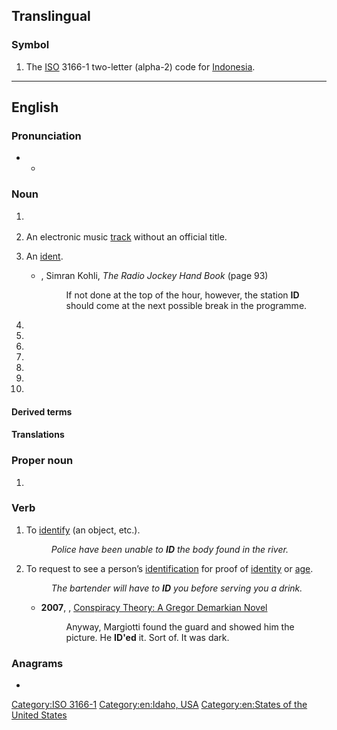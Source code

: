 {{also|Appendix:Variations of "id"}}
{{character info|🆔}}
==Translingual==

===Symbol===
{{head|mul|symbol}}

# The [[ISO]] 3166-1 two-letter (alpha-2) code for [[Indonesia]].


[[Category:ISO 3166-1]]

----

==English==

===Pronunciation===
* {{IPA|en|/aɪˈdiː/}}
** {{audio|en|LL-Q1860 (eng)-Vealhurl-ID.wav|Audio (UK)}}

===Noun===
{{en-noun|~}}

# {{initialism of|en|[[identification]] or [[identity]] [[documentation]]}}
#: {{usex|en|Show me your '''ID'''.}}
# {{lb|en|music}} An electronic music [[track]] without an official title.
# {{lb|en|radio|television}} An [[ident]].
#* {{rfdate|en}}, Simran Kohli, ''The Radio Jockey Hand Book'' (page 93)
#*: If not done at the top of the hour, however, the station '''ID''' should come at the next possible break in the programme.
# {{abbreviation of|en|identifier}}
# {{abbreviation of|en|intelligent design}}
# {{abbreviation of|en|industrial design}}
# {{abbreviation of|en|inside diameter}}
# {{abbreviation of|en|inner diameter}}
# {{abbreviation of|en|internal diameter}}
# {{abbreviation of|en|industry discount}}

====Derived terms====
{{der3|en|caller ID|ID card|IDer|UID|user ID}}

====Translations====
{{trans-see|identification or identity documentation|ID card}}

===Proper noun===
{{en-proper noun}}

# {{abbreviation of|en|Idaho}}

===Verb===
{{en-verb|IDs|IDing|IDed|pres_3sg2=ID's|pres_ptc2=ID'ing|past2=ID'ed|past3=ID'd}}

# {{lb|en|transitive}} To [[identify]] (an object, etc.).
#: ''Police have been unable to '''ID''' the body found in the river.''
# {{lb|en|transitive}} To request to see a person’s [[identification]] for proof of [[identity]] or [[age]].
#: ''The bartender will have to '''ID''' you before serving you a drink.''
#* '''2007''', {{w|Jane Haddam}}, [https://books.google.com/books?id=zWvJLaK7teMC&pg=PA348&dq=%22he+ID%27ed%22&hl=en&sa=X&ved=0ahUKEwjl6sWGz5fMAhVPymMKHYI9Af84ChDoAQhEMAc#v=onepage&q=%22he%20ID'ed%22&f=false Conspiracy Theory: A Gregor Demarkian Novel]
#*: Anyway, Margiotti found the guard and showed him the picture. He '''ID'ed''' it. Sort of. It was dark.

===Anagrams===
* {{anagrams|en|a=di|DI|Di|dI|di|di-}}

[[Category:en:Idaho, USA]]
[[Category:en:States of the United States]]